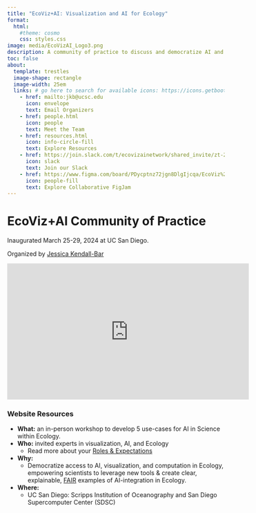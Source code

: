 ```yaml
---
title: "EcoViz+AI: Visualization and AI for Ecology"
format:
  html:
    #theme: cosmo
    css: styles.css
image: media/EcoVizAI_Logo3.png
description: A community of practice to discuss and democratize AI and Visualization for use cases in Ecology. 
toc: false 
about: 
  template: trestles
  image-shape: rectangle
  image-width: 25em
  links: # go here to search for available icons: https://icons.getbootstrap.com/
    - href: mailto:jkb@ucsc.edu
      icon: envelope
      text: Email Organizers
    - href: people.html
      icon: people
      text: Meet the Team
    - href: resources.html
      icon: info-circle-fill
      text: Explore Resources
    - href: https://join.slack.com/t/ecovizainetwork/shared_invite/zt-2evjz39p1-Bhigc2M1mH7NNrNRrbK3mg
      icon: slack
      text: Join our Slack
    - href: https://www.figma.com/board/PDycptnz72jgn8DlgIjcqa/EcoViz%2BAI-Field-Guide?node-id=0-1&t=ZI5yixl1BuK5IMhh-0
      icon: people-fill
      text: Explore Collaborative FigJam
---
```


# EcoViz+AI Community of Practice

Inaugurated March 25-29, 2024 at UC San Diego. 

Organized by [Jessica Kendall-Bar](https://jessiekb.com)

<iframe width="560" height="315" src="https://www.youtube.com/embed/0EGgKSQDEz8?si=PdSIO4GWA15KFus5" title="YouTube video player" frameborder="0" allow="accelerometer; autoplay; clipboard-write; encrypted-media; gyroscope; picture-in-picture; web-share" referrerpolicy="strict-origin-when-cross-origin" allowfullscreen></iframe>

### Website Resources

- **What:** an in-person workshop to develop 5 use-cases for AI in Science within Ecology.
- **Who:** invited experts in visualization, AI, and Ecology
    - Read more about your [Roles & Expectations](https://www.notion.so/Roles-Expectations-a0cf47ee900844a48ed00dbc237145f1?pvs=21)
- **Why:**
    - Democratize access to AI, visualization, and computation in Ecology, empowering scientists to leverage new tools & create clear, explainable, [FAIR](https://www.go-fair.org/fair-principles/) examples of AI-integration in Ecology.
- **Where:**
    - UC San Diego: Scripps Institution of Oceanography and San Diego Supercomputer Center (SDSC)
